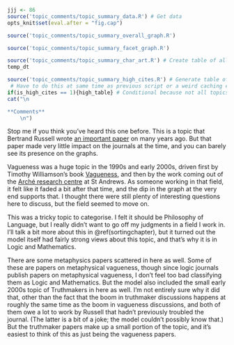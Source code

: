 ```r
jjj <- 86
source('topic_comments/topic_summary_data.R') # Get data
opts_knit$set(eval.after = "fig.cap")
```

```r
source('topic_comments/topic_summary_overall_graph.R')
```

```r
source('topic_comments/topic_summary_facet_graph.R')
```

```r
source('topic_comments/topic_summary_char_art.R') # Create table of all articles in topic
temp_dt
```

```r
source('topic_comments/topic_summary_high_cites.R') # Generate table of highly cited articles. 
 # Have to do this at same time as previous script or a weird caching error occurs.
if(is_high_cites == 1){high_table} # Conditional because not all topics have high cites
cat("\n

**Comments**
	\n")
```

Stop me if you think you've heard this one before. This is a topic that Bertrand Russell wrote [an important paper](https://philpapers.org/rec/RUSV-2) on many years ago. But that paper made very little impact on the journals at the time, and you can barely see its presence on the graphs.

Vagueness was a huge topic in the 1990s and early 2000s, driven first by Timothy Williamson's book [Vagueness](https://philpapers.org/rec/WILV), and then by the work coming out of the [Arché research centre](https://www.st-andrews.ac.uk/arche/) at St Andrews. As someone working in that field, it felt like it faded a bit after that time, and the dip in the graph at the very end supports that. I thought there were still plenty of interesting questions here to discuss, but the field seemed to move on.

This was a tricky topic to categorise. I felt it should be Philosophy of Language, but I really didn't want to go off my judgments in a field I work in. I'll talk a bit more about this in \@ref(sortingchapter), but it turned out the model itself had fairly strong views about this topic, and that's why it is in Logic and Mathematics.

There are some metaphysics papers scattered in here as well. Some of these are papers on metaphysical vagueness, though since logic journals publish papers on metaphysical vagueness, I don't feel too bad classifying them as Logic and Mathematics. But the model also included the small early 2000s topic of Truthmakers in here as well. I'm not entirely sure why it did that, other than the fact that the boom in truthmaker discussions happens at roughly the same time as the boom in vagueness discussions, and both of them owe a lot to work by Russell that hadn't previously troubled the journal. (The latter is a bit of a joke; the model couldn't possibly know that.) But the truthmaker papers make up a small portion of the topic, and it's easiest to think of this as just being the vagueness papers.
